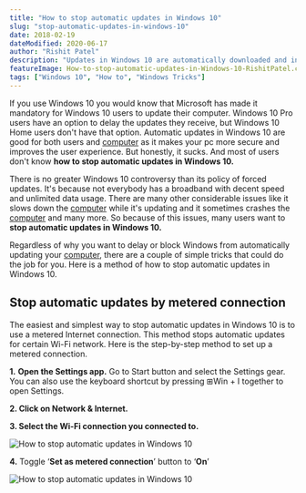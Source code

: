 ```yaml
---
title: "How to stop automatic updates in Windows 10"
slug: "stop-automatic-updates-in-windows-10"
date: 2018-02-19
dateModified: 2020-06-17
author: "Rishit Patel"
description: "Updates in Windows 10 are automatically downloaded and installed, but thankfully we have some ways to stop automatic updates in Windows 10."
featureImage: How-to-stop-automatic-updates-in-Windows-10-RishitPatel.com-1.png
tags: ["Windows 10", "How to", "Windows Tricks"]
---
```


If you use Windows 10 you would know that Microsoft has made it mandatory for Windows 10 users to update their computer. Windows 10 Pro users have an option to delay the updates they receive, but Windows 10 Home users don't have that option. Automatic updates in Windows 10 are good for both users and <a href="http://amzn.to/2FfM5Qu" target="_blank">computer</a> as it makes your pc more secure and improves the user experience. But honestly, it sucks. And most of users don't know **how to stop automatic updates in Windows 10.**

There is no greater Windows 10 controversy than its policy of forced updates. It's because not everybody has a broadband with decent speed and unlimited data usage. There are many other considerable issues like it slows down the <a href="http://amzn.to/2FfM5Qu" target="_blank">computer</a> while it's updating and it sometimes crashes the <a href="http://amzn.to/2FfM5Qu" target="_blank">computer</a> and many more. So because of this issues, many users want to **stop automatic updates in Windows 10.**

Regardless of why you want to delay or block Windows from automatically updating your <a href="http://amzn.to/2FfM5Qu" target="_blank">computer</a>, there are a couple of simple tricks that could do the job for you. Here is a method of how to stop automatic updates in Windows 10.

## **Stop automatic updates by metered connection**

The easiest and simplest way to stop automatic updates in Windows 10 is to use a metered Internet connection. This method stops automatic updates for certain Wi-Fi network. Here is the step-by-step method to set up a metered connection.

**1.** **Open the Settings app.** Go to Start button and select the Settings gear. You can also use the keyboard shortcut by pressing ⊞Win + I together to open Settings.

**2\. Click on Network & Internet.**

**3\. Select the Wi-Fi connection you connected to.**

![How to stop automatic updates in Windows 10](How-to-stop-automatic-updates-in-Windows-10-1.png)

**4.** Toggle ‘**Set as metered connection**’ button to ‘**On**’

![How to stop automatic updates in Windows 10](How-to-stop-automatic-updates-in-Windows-10-2.png)
